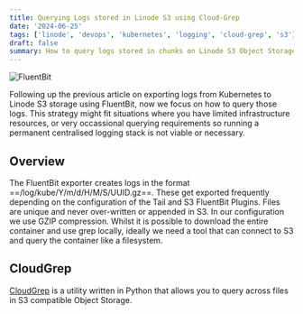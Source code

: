 ```yaml
---
title: Querying Logs stored in Linode S3 using Cloud-Grep
date: '2024-06-25'
tags: ['linode', 'devops', 'kubernetes', 'logging', 'cloud-grep', 's3']
draft: false
summary: How to query logs stored in chunks on Linode S3 Object Storage
---
```


![FluentBit](/static/images/linode.png)

Following up the previous article on exporting logs from Kubernetes to Linode S3 
storage using FluentBit, now we focus on how to query those logs. This strategy
might fit situations where you have limited infrastructure resources, or 
very occassional querying requirements so running
a permanent centralised logging stack is not viable or necessary.

## Overview

The FluentBit exporter creates logs in the format ==/log/kube/Y/m/d/H/M/S/UUID.gz==. These
get exported frequently depending on the configuration of the Tail and S3 FluentBit Plugins. 
Files are unique and never over-written or appended in S3. In our configuration we 
use GZIP compression. Whilst it is possible to download the entire container and use
grep locally, ideally we need a tool that can connect to S3 and query the container
like a filesystem.

## CloudGrep

[CloudGrep](https://github.com/cado-security/cloudgrep) is a utility written in Python
that allows you to query across files in S3 compatible Object Storage.
